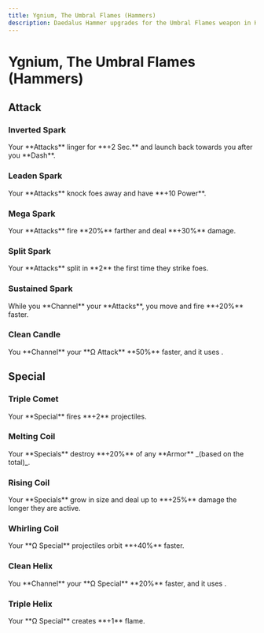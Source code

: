 ```yaml
---
title: Ygnium, The Umbral Flames (Hammers)
description: Daedalus Hammer upgrades for the Umbral Flames weapon in Hades 2.
---
```



# Ygnium, The Umbral Flames (Hammers)

## Attack

### Inverted Spark

<CodexEntry data={DbHammers.Flames.invertedSpark}>
  Your **Attacks** linger for **+2 Sec.** and launch back towards you after you
  **Dash**.
</CodexEntry>

### Leaden Spark

<CodexEntry data={DbHammers.Flames.leadenSpark}>
  Your **Attacks** knock foes away and have **+10 Power**.
</CodexEntry>

### Mega Spark

<CodexEntry data={DbHammers.Flames.megaSpark}>
  Your **Attacks** fire **20%** farther and deal **+30%** damage.
</CodexEntry>

### Split Spark

<CodexEntry data={DbHammers.Flames.splitSpark}>
  Your **Attacks** split in **2** the first time they strike foes.
</CodexEntry>

### Sustained Spark

<CodexEntry data={DbHammers.Flames.sustainedSpark}>
  While you **Channel** your **Attacks**, you move and fire **+20%** faster.
</CodexEntry>

### Clean Candle

<CodexEntry data={DbHammers.Flames.cleanCandle}>
  You **Channel** your **Ω Attack** **50%** faster, and it uses
  <IconMagick value="-1" />.
</CodexEntry>

## Special

### Triple Comet

<CodexEntry data={DbHammers.Flames.tripleComet}>
  Your **Special** fires **+2** projectiles.
</CodexEntry>

### Melting Coil

<CodexEntry data={DbHammers.Flames.meltingCoil}>
  Your **Specials** destroy **+20%** of any **Armor** _(based on the total)_.
</CodexEntry>

### Rising Coil

<CodexEntry data={DbHammers.Flames.risingCoil}>
  Your **Specials** grow in size and deal up to **+25%** damage the longer they
  are active.
</CodexEntry>

### Whirling Coil

<CodexEntry data={DbHammers.Flames.whirlingCoil}>
  Your **Ω Special** projectiles orbit **+40%** faster.
</CodexEntry>

### Clean Helix

<CodexEntry data={DbHammers.Flames.cleanHelix}>
  You **Channel** your **Ω Special** **20%** faster, and it uses
  <IconMagick value="-10" />.
</CodexEntry>

### Triple Helix

<CodexEntry data={DbHammers.Flames.tripleHelix}>
  Your **Ω Special** creates **+1** flame.
</CodexEntry>
